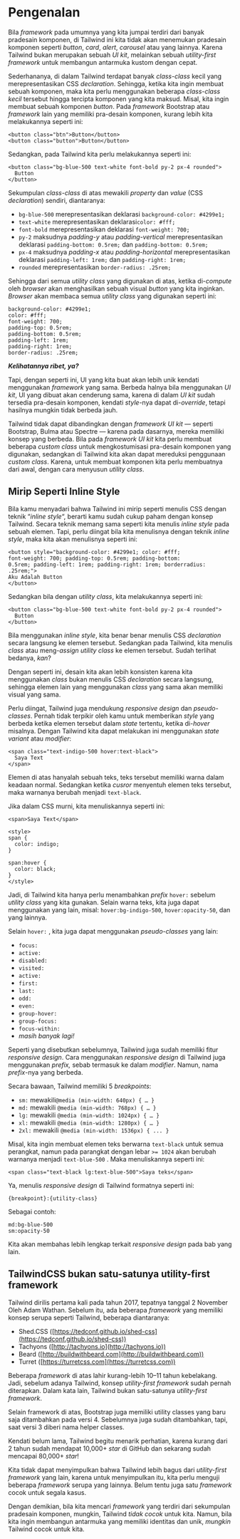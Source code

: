 # Pengenalan

Bila *framework* pada umumnya yang kita jumpai terdiri dari banyak pradesain komponen, di Tailwind ini kita tidak akan menemukan pradesain komponen seperti *button*, *card*, *alert*, *carousel* atau yang lainnya. Karena Tailwind bukan merupakan sebuah *UI kit*, melainkan sebuah *utility-first framework* untuk membangun antarmuka kustom dengan cepat.

Sederhananya, di dalam Tailwind terdapat banyak *class-class* kecil yang merepresentasikan CSS *declaration*. Sehingga, ketika kita ingin membuat sebuah komponen, maka kita perlu menggunakan beberapa *class-class kecil* tersebut hingga tercipta komponen yang kita maksud. Misal, kita ingin membuat sebuah komponen *button*. Pada *framework* Bootstrap atau *framework* lain yang memiliki pra-desain komponen, kurang lebih kita melakukannya seperti ini:

```tsx
<button class="btn">Button</button>  
<button class="button">Button</button>
```

Sedangkan, pada Tailwind kita perlu melakukannya seperti ini:

```tsx
<button class="bg-blue-500 text-white font-bold py-2 px-4 rounded">  
  Button  
</button>
```

Sekumpulan *class-class* di atas mewakili *property* dan *value* (CSS *declaration*) sendiri, diantaranya:

-   `bg-blue-500` merepresentasikan deklarasi `background-color: #4299e1;`
-   `text-white` merepresentasikan deklarasi`color: #fff;`
-   `font-bold` merepresentasikan deklarasi `font-weight: 700;`
-   `py-2` maksudnya *padding-y* atau *padding-vertical* merepresentasikan deklarasi `padding-bottom: 0.5rem;` dan `padding-bottom: 0.5rem;`
-   `px-4` maksudnya *padding-x* atau *padding-horizontal* merepresentasikan deklarasi `padding-left: 1rem;` dan `padding-right: 1rem;`
-   `rounded` merepresentasikan `border-radius: .25rem;`

Sehingga dari semua *utility class* yang digunakan di atas, ketika di-*compute* oleh *browser* akan menghasilkan sebuah visual *button* yang kita inginkan. *Browser* akan membaca semua *utility class* yang digunakan seperti ini:

```tsx
background-color: #4299e1;  
color: #fff;  
font-weight: 700;  
padding-top: 0.5rem;  
padding-bottom: 0.5rem;  
padding-left: 1rem;  
padding-right: 1rem;  
border-radius: .25rem;
```

***Kelihatannya ribet, ya?***

Tapi, dengan seperti ini, UI yang kita buat akan lebih unik kendati menggunakan *framework* yang sama. Berbeda halnya bila menggunakan *UI kit*, UI yang dibuat akan cenderung sama, karena di dalam *UI kit* sudah tersedia pra-desain komponen, kendati *style*-nya dapat di-*override*, tetapi hasilnya mungkin tidak berbeda jauh.

Tailwind tidak dapat dibandingkan dengan *framework* *UI kit* — seperti Bootstrap, Bulma atau Spectre — karena pada dasarnya, mereka memiliki konsep yang berbeda. Bila pada *framework UI kit* kita perlu membuat beberapa *custom class* untuk mengkostumisasi pra-desain komponen yang digunakan, sedangkan di Tailwind kita akan dapat mereduksi penggunaan *custom class*. Karena, untuk membuat komponen kita perlu membuatnya dari awal, dengan cara menyusun *utility class*.

## Mirip Seperti Inline Style

Bila kamu menyadari bahwa Tailwind ini mirip seperti menulis CSS dengan teknik “*inline style*“, berarti kamu sudah cukup paham dengan konsep Tailwind. Secara teknik memang sama seperti kita menulis *inline style* pada sebuah elemen. Tapi, perlu diingat bila kita menulisnya dengan teknik *inline style*, maka kita akan menulisnya seperti ini:

```tsx
<button style="background-color: #4299e1; color: #fff;  
font-weight: 700; padding-top: 0.5rem; padding-bottom:  
0.5rem; padding-left: 1rem; padding-right: 1rem; borderradius: .25rem;">  
Aku Adalah Button  
</button>
```

Sedangkan bila dengan *utility class*, kita melakukannya seperti ini:

```tsx
<button class="bg-blue-500 text-white font-bold py-2 px-4 rounded">  
  Button  
</button>
```

Bila menggunakan *inline style*, kita benar benar menulis CSS *declaration* secara langsung ke elemen tersebut. Sedangkan pada Tailwind, kita menulis *class* atau meng-*assign utility class* ke elemen tersebut. Sudah terlihat bedanya, *kan*?

Dengan seperti ini, desain kita akan lebih konsisten karena kita menggunakan *class* bukan menulis CSS *declaration* secara langsung, sehingga elemen lain yang menggunakan *class* yang sama akan memiliki visual yang sama.

Perlu diingat, Tailwind juga mendukung *responsive design* dan *pseudo-classes*. Pernah tidak terpikir oleh kamu untuk memberikan *style* yang berbeda ketika elemen tersebut dalam *state* tertentu, ketika di-*hover* misalnya. Dengan Tailwind kita dapat melakukan ini menggunakan *state variant* atau *modifier*:

```tsx
<span class="text-indigo-500 hover:text-black">  
  Saya Text  
</span>
```

Elemen di atas hanyalah sebuah teks, teks tersebut memiliki warna dalam keadaan normal. Sedangkan ketika *cusror* menyentuh elemen teks tersebut, maka warnanya berubah menjadi `text-black`.

Jika dalam CSS murni, kita menuliskannya seperti ini:

```tsx
<span>Saya Text</span>  
  
<style>  
span {  
  color: indigo;  
}  
  
span:hover {  
  color: black;  
}  
</style>
```

Jadi, di Tailwind kita hanya perlu menambahkan *prefix* `hover:` sebelum *utility class* yang kita gunakan. Selain warna teks, kita juga dapat menggunakan yang lain, misal: `hover:bg-indigo-500`, `hover:opacity-50`, dan yang lainnya.

Selain `hover:` , kita juga dapat menggunakan *pseudo-classes* yang lain:

-   `focus:`
-   `active:`
-   `disabled:`
-   `visited:`
-   `active:`
-   `first:`
-   `last:`
-   `odd:`
-   `even:`
-   `group-hover:`
-   `group-focus:`
-   `focus-within:`
-   *masih banyak lagi!*

Seperti yang disebutkan sebelumnya, Tailwind juga sudah memiliki fitur *responsive design*. Cara menggunakan *responsive design* di Tailwind juga menggunakan *prefix,* sebab termasuk ke dalam *modifier*. Namun, nama *prefix*-nya yang berbeda.

Secara bawaan, Tailwind memiliki 5 *breakpoints*:

-   `sm:` mewakili`@media (min-width: 640px) { … }`
-   `md:` mewakili `@media (min-width: 768px) { … }`
-   `lg:` mewakili `@media (min-width: 1024px) { … }`
-   `xl:` mewakili `@media (min-width: 1280px) { … }`
-   `2xl:` mewakili `@media (min-width: 1536px) { ... }`

Misal, kita ingin membuat elemen teks berwarna `text-black` untuk semua perangkat, namun pada parangkat dengan lebar `>= 1024` akan berubah warnanya menjadi `text-blue-500` . Maka menuliskannya seperti ini:

```tsx
<span class="text-black lg:text-blue-500">Saya teks</span>
```

Ya, menulis *responsive design* di Tailwind formatnya seperti ini:

```tsx
{breakpoint}:{utility-class}
```

Sebagai contoh:

```tsx
md:bg-blue-500  
sm:opacity-50
```

Kita akan membahas lebih lengkap terkait *responsive design* pada bab yang lain.

## TailwindCSS bukan satu-satunya utility-first framework

Tailwind dirilis pertama kali pada tahun 2017, tepatnya tanggal 2 November Oleh Adam Wathan. Sebelum itu, ada beberapa *framework* yang memiliki konsep serupa seperti Tailwind, beberapa diantaranya:

-   Shed.CSS ([https://tedconf.github.io/shed-css](https://tedconf.github.io/shed-css))
-   Tachyons ([http://tachyons.io](http://tachyons.io))
-   Beard ([http://buildwithbeard.com](http://buildwithbeard.com))
-   Turret ([https://turretcss.com](https://turretcss.com))

Beberapa *framework* di atas lahir kurang-lebih 10–11 tahun kebelakang. Jadi, sebelum adanya Tailwind, konsep *utility-first* *framework* sudah pernah diterapkan. Dalam kata lain, Tailwind bukan satu-satunya *utility-first framework*.

Selain framework di atas, Bootstrap juga memiliki utility classes yang baru saja ditambahkan pada versi 4. Sebelumnya juga sudah ditambahkan, tapi, saat versi 3 diberi nama helper classes.

Kendati belum lama, Tailwind begitu menarik perhatian, karena kurang dari 2 tahun sudah mendapat 10,000+ *star* di GitHub dan sekarang sudah mencapai 80,000+ *star*!

Kita tidak dapat menyimpulkan bahwa Tailwind lebih bagus dari *utility-first* *framework* yang lain, karena untuk menyimpulkan itu, kita perlu menguji beberapa *framework* serupa yang lainnya. Belum tentu juga satu *framework* cocok untuk segala kasus.

Dengan demikian, bila kita mencari *framework* yang terdiri dari sekumpulan pradesain komponen, mungkin, Tailwind *tidak cocok* untuk kita. Namun, bila kita ingin membangun antarmuka yang memiliki identitas dan unik, *mungkin* Tailwind cocok untuk kita.